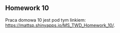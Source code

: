 ## Homework 10

Praca domowa 10 jest pod tym linkiem: <https://mattsp.shinyapps.io/MS_TWD_Homework_10/>.
